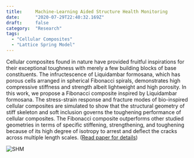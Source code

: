 ```yaml
---
title:     Machine-Learning Aided Structure Health Monitoring
date:      "2020-07-29T22:40:32.169Z"
draft:     false
category:  "Research"
tags:
  - "Cellular Composites"
  - "Lattice Spring Model"
---
```



Cellular composites found in nature have provided fruitful inspirations for their exceptional
toughness with merely a few building blocks of base constituents. The infructescence of
Liquidambar formosana, which has porous cells arranged in spherical Fibonacci spirals,
demonstrates high compressive stiffness and strength albeit lightweight and high porosity.
In this work, we propose a Fibonacci composite inspired by Liquidambar formosana. The
stress-strain response and fracture modes of bio-inspired cellular composites are simulated to
show that the structural geometry of stiff skeleton and soft inclusion governs the toughening
performance of cellular composites. The Fibonacci composite outperforms other studied
geometries in terms of specific stiffening, strengthening, and toughening because of its high
degree of isotropy to arrest and deflect the cracks across multiple length scales. ([Read paper for details](https://github.com/Chiang-Yuan/Portfolio/raw/master/content/publication/BioMGI_preprint_CS.pdf))


![SHM](../research/lf.jpg)
